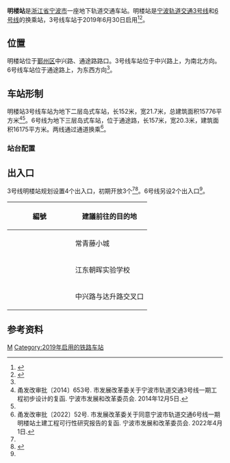 {{Infobox station
| name = 明楼站
| eng_name = Minglou Station
| linecolour = {{NingboRT color|3|s}}
| linecolour2 = {{NingboRT color|6|s}} 
| symbol_location = 
| symbol = 
| type = [[地铁站|地铁站]]
| image = Minglou Station, 2019-06-30 01.jpg
| alt = 
| caption = 3号线明楼站站台，摄于2019年
| address = 中兴路、通途路路口
| borough = [[浙江省|浙江省]][[宁波市|宁波市]][[鄞州区|鄞州区]]
| country = {{CHN}}
| coordinates = {{coord|display=inline,title|format=dms|Region:CN_Railway_Station}}
| owned = [[宁波市轨道交通集团有限公司|宁波市轨道交通集团]]
| operator = 宁波市轨道交通集团运营分公司
| line = {{NingboRT Sign|3|full}}<br/>{{NingboRT Sign|6|full}}
| distance = 
| platform = {{NingboRT Sign|3|short}} 1个[[岛式站台|岛式站台]]<br/>{{NingboRT Sign|6|short}} 1个[[岛式站台|岛式站台]]
| tracks = {{NingboRT Sign|3|short}} 2条<br/>{{NingboRT Sign|6|short}} 2条
| bus_routes = <!--公交线路-->
| bus_stands = <!--公交站数量-->
| connections = <!--换乘交通-->
| structure = 地下车站
| hall = 地下站厅
| interchange = 通道换乘
| elevator = 2部
| exits = 4个（开放3个）
| disabled = <!--无障碍设施-->
| depth = <!--车站埋深-->
| levels = 3层
| architect = 
| architectural_style = 
| colour = {{colorbox|#F7E7CE|border=black}} 香槟金
| status = 在用
| built = 
| opened = {{NingboRT Sign|3|short}} {{NingboRT Dater|year|month|day|line=3}}
| closed = 
| former = 
| passengers = 
| pass_year = 
| pass_rank = 
| station_hours =
| hours =
| first = {{NingboRT Sign|3|short}}<br/>{{NingboRT Time|3大金F|0:04}}<br/>{{NingboRT Time|3高大F|0:23}}
| last = {{NingboRT Sign|3|short}}<br/>{{NingboRT Time|3大金L|0:04}}<br/>{{NingboRT Time|3金大L|0:51}}
| adjacent = {{s-rail-start}}
{{s-rail|title=NingboRT}}
{{s-line|system=NingboRT|line=3|previous=中兴大桥南|next=体育馆}}
{{s-line|system=NingboRT|line=6|previous=甬江南|next=沧海路|notemid=规划中}}
{{s-end}}
| route_map =
}}
'''明楼站'''是[[浙江省|浙江省]][[宁波市|宁波市]]一座地下轨道交通车站。明楼站是[[宁波轨道交通3号线|宁波轨道交通3号线]]和[[宁波轨道交通6号线|6号线]]的换乘站，3号线车站于2019年6月30日启用<ref name="main">{{cite web|url=http://daily.cnnb.com.cn/nbrb/images/2014-12/24/A2/nbrb20141224a02.pdf|title=宁波地铁3号线一期开工|author=冯瑄|publisher=宁波日报|date=2014-12-24|accessdate=2014-12-26|archive-date=2014-12-26|archive-url=https://web.archive.org/web/20141226155000/http://daily.cnnb.com.cn/nbrb/images/2014-12/24/A2/nbrb20141224a02.pdf|dead-url=no}}</ref><ref name="open-expect">{{cite web|title=宁波轨交3号线一期6月30日试运营 你想了解的信息都在这|url=http://news.cnnb.com.cn/system/2019/06/20/030061147.shtml|accessdate=2019-06-20|author=张燕|date=2019-06-20|publisher=中国宁波网|archive-date=2019-06-20|archive-url=https://web.archive.org/web/20190620160027/http://news.cnnb.com.cn/system/2019/06/20/030061147.shtml|dead-url=no}}</ref>。

== 位置 ==
明楼站位于[[鄞州区|鄞州区]]中兴路、通途路路口。3号线车站位于中兴路上，为南北方向。6号线车站位于通途路上，为东西方向<ref name="main" />。

== 车站形制 ==
明楼站3号线车站为地下二层岛式车站，长152米，宽21.7米，总建筑面积15776平方米<ref name="design">甬发改审批〔2014〕653号. 市发展改革委关于宁波市轨道交通3号线一期工程初步设计的复函. 宁波市发展和改革委员会. 2014年12月5日.</ref><ref name="main" />。6号线为地下三层岛式车站，位于通途路，长157米，宽20.3米，建筑面积16175平方米。两线通过通道换乘<ref name="l6-station">
甬发改审批〔2022〕52号. 市发展改革委关于同意宁波市轨道交通6号线一期明楼站土建工程可行性研究报告的复函. 宁波市发展和改革委员会. 2022年4月1日.</ref>。

=== 站台配置 ===
{{RenderStations|system=NingboRT|
{{RailStStart|西}}
{{RailStLine|1|1|dir=l|{{NingboRT Sign|3}} $$体育馆$$・{{NingboRT Terminus|3|right}}方向}}
{{RailStPlatform|岛}}
{{RailStLine|2|2|dir=r|{{NingboRT Sign|3}} $$中兴大桥南$$・{{NingboRT Terminus|3|left}}方向}}
{{RailStEnd|东}}
}}

== 出入口 ==
3号线明楼站规划设置4个出入口，初期开放3个<ref name="design" /><ref name=":0">{{Cite web|title=明楼站综合资讯图|url=http://www.nbmetro.com/line_ajax.php?1/54|accessdate=2019-06-29|author=|date=|format=|publisher=宁波市轨道交通集团有限公司|language=}}</ref>。6号线另设2个出入口<ref name="l6-station" />。

{| class="wikitable"
! width=135px | 編號 !! 建議前往的目的地
|-
| {{NingboRT Exit|A}}
| 常青藤小城
|-
| {{NingboRT Exit|B|comment=E}}
| 江东朝晖实验学校
|-
| {{NingboRT Exit|D}}
| 中兴路与达升路交叉口
|}

== 参考资料 ==
{{reflist}}

{{宁波轨道交通3号线|M}}
{{宁波轨道交通6号线|M}}

[[Category:鄞州区轨道交通车站|M]]
[[Category:2019年启用的铁路车站|Category:2019年启用的铁路车站]]
